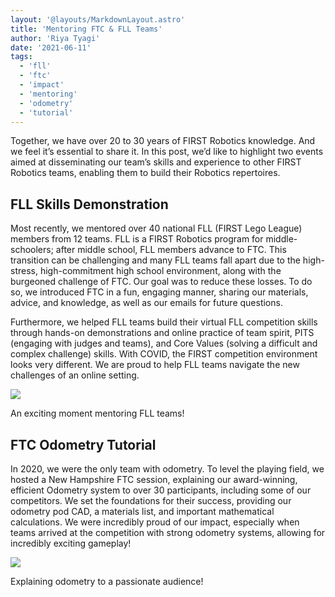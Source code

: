 ```yaml
---
layout: '@layouts/MarkdownLayout.astro'
title: 'Mentoring FTC & FLL Teams'
author: 'Riya Tyagi'
date: '2021-06-11'
tags:
  - 'fll'
  - 'ftc'
  - 'impact'
  - 'mentoring'
  - 'odometry'
  - 'tutorial'
---
```


Together, we have over 20 to 30 years of FIRST Robotics knowledge. And we feel it’s essential to share it. In this post, we’d like to highlight two events aimed at disseminating our team’s skills and experience to other FIRST Robotics teams, enabling them to build their Robotics repertoires.

## FLL Skills Demonstration

Most recently, we mentored over 40 national FLL (FIRST Lego League) members from 12 teams. FLL is a FIRST Robotics program for middle-schoolers; after middle school, FLL members advance to FTC. This transition can be challenging and many FLL teams fall apart due to the high-stress, high-commitment high school environment, along with the burgeoned challenge of FTC. Our goal was to reduce these losses. To do so, we introduced FTC in a fun, engaging manner, sharing our materials, advice, and knowledge, as well as our emails for future questions.

Furthermore, we helped FLL teams build their virtual FLL competition skills through hands-on demonstrations and online practice of team spirit, PITS (engaging with judges and teams), and Core Values (solving a difficult and complex challenge) skills. With COVID, the FIRST competition environment looks very different. We are proud to help FLL teams navigate the new challenges of an online setting.

![](/images/Untitled-1-1024x640.png)

An exciting moment mentoring FLL teams!

## FTC Odometry Tutorial

In 2020, we were the only team with odometry. To level the playing field, we hosted a New Hampshire FTC session, explaining our award-winning, efficient Odometry system to over 30 participants, including some of our competitors. We set the foundations for their success, providing our odometry pod CAD, a materials list, and important mathematical calculations. We were incredibly proud of our impact, especially when teams arrived at the competition with strong odometry systems, allowing for incredibly exciting gameplay!

![](/images/IMG_0020.png)

Explaining odometry to a passionate audience!
